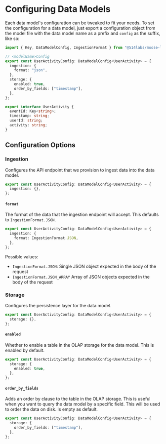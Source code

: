 # Configuring Data Models

Each data model's configuration can be tweaked to fit your needs.
To set the configuration for a data model, just export a configuration object from the model file
with the data model name as a prefix and `config` as the suffix, like so:

```ts filename="UserActivity.ts" copy
import { Key, DataModelConfig, IngestionFormat } from "@514labs/moose-lib";

// <modelName>Config
export const UserActivityConfig: DataModelConfig<UserActivity> = {
  ingestion: {
    format: "json",
  },
  storage: {
    enabled: true,
    order_by_fields: ["timestamp"],
  },
};

export interface UserActivity {
  eventId: Key<string>;
  timestamp: string;
  userId: string;
  activity: string;
}
```

## Configuration Options

### Ingestion

Configures the API endpoint that we provision to ingest data into the data model.

```ts copy
export const UserActivityConfig: DataModelConfig<UserActivity> = {
  ingestion: {},
};
```

#### `format`

The format of the data that the ingestion endpoint will accept. This defaults to `IngestionFormat.JSON`.

```ts copy
export const UserActivityConfig: DataModelConfig<UserActivity> = {
  ingestion: {
    format: IngestionFormat.JSON,
  },
};
```

Possible values:

- `IngestionFormat.JSON`: Single JSON object expected in the body of the request
- `IngestionFormat.JSON_ARRAY` Array of JSON objects expected in the body of the request

### Storage

Configures the persistence layer for the data model.

```ts copy
export const UserActivityConfig: DataModelConfig<UserActivity> = {
  storage: {},
};
```

#### `enabled`

Whether to enable a table in the OLAP storage for the data model. This is enabled by default.

```ts copy
export const UserActivityConfig: DataModelConfig<UserActivity> = {
  storage: {
    enabled: true,
  },
};
```

#### `order_by_fields`

Adds an order by clause to the table in the OLAP storage.
This is useful when you want to query the data model by a specific field. This will be used to order
the data on disk. Is empty as default.

```ts copy
export const UserActivityConfig: DataModelConfig<UserActivity> = {
  storage: {
    order_by_fields: ["timestamp"],
  },
};
```
